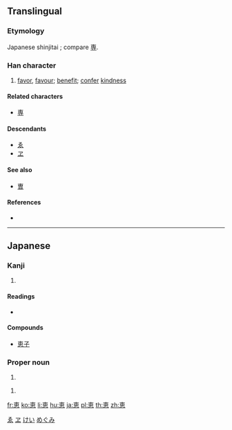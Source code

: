 {{also|惠}}
==Translingual==
{{ja-forms|恵|[[惠]]|[[惠]]}}

===Etymology===
Japanese shinjitai {{Han simp|惠|f=叀|t=𤰔}}; compare [[専]].

===Han character===
{{Han char|rn=61|rad=心|as=06|sn=10|four=|canj=JWP|ids=⿱𤰔心}}

# [[favor]], [[favour]]; [[benefit]]; [[confer]] [[kindness]]

====Related characters====
* [[専]] <!-- same simplification -->

====Descendants====
* [[ゑ]]
* [[ヱ]]

====See also====
* [[曺]] <!-- graphically similar -->

====References====
* {{Han ref|kx=0386.161|dkj=10618|dj=0718.140|hdz=42290.031|uh=6075|ud=24693}}

[[Category:Han characters from which hiragana were derived|ゑ]]
[[Category:Han characters from which katakana were derived|ヱ]]

----

==Japanese==

===Kanji===
{{ja-kanji|grade=c|rs=心06|style=s|kyu=惠}}

# {{defn|lang=ja|sort=心06}}

====Readings====
* {{ja-readings|goon=[[え]] (e)|kanon=[[けい]] (kei)|kun=[[めぐむ]] (megumu), [[めぐみ]] (megumi)}}

====Compounds====
* [[恵子]]

===Proper noun===
{{ja-pos|proper|けい}}

# {{given name|male|lang=ja}}

{{ja-pos|proper|めぐみ}}

# {{given name|female|lang=ja}}

[[Category:Japanese male given names|けい]]
[[Category:Japanese female given names|めぐみ]]

[[fr:恵]]
[[ko:恵]]
[[li:恵]]
[[hu:恵]]
[[ja:恵]]
[[pl:恵]]
[[th:恵]]
[[zh:恵]]